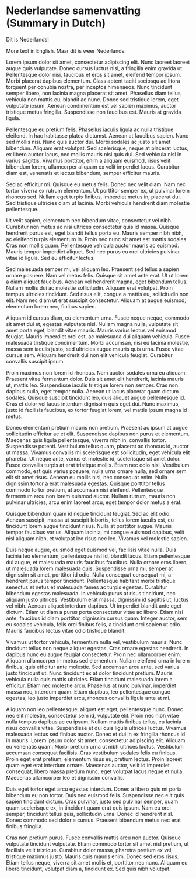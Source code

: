 # Nederlandse samenvatting (Summary in Dutch) {-}
\chaptermark{Summary in Dutch}

::: {lang=nl}
Dit is Nederlands!
:::

More text in English. [Maar dit is weer Nederlands.]{lang=nl}

Lorem ipsum dolor sit amet, consectetur adipiscing elit. Nunc laoreet laoreet augue quis vulputate. Donec cursus luctus nisl, a fringilla enim gravida ut. Pellentesque dolor nisi, faucibus et eros sit amet, eleifend tempor ipsum. Morbi placerat dapibus elementum. Class aptent taciti sociosqu ad litora torquent per conubia nostra, per inceptos himenaeos. Nunc tincidunt semper libero, non lacinia magna placerat sit amet. Phasellus diam tellus, vehicula non mattis eu, blandit ac nunc. Donec sed tristique lorem, eget vulputate ipsum. Aenean condimentum est vel sapien maximus, auctor tristique metus fringilla. Suspendisse non faucibus est. Mauris at gravida ligula.

Pellentesque eu pretium felis. Phasellus iaculis ligula ac nulla tristique eleifend. In hac habitasse platea dictumst. Aenean at faucibus sapien. Nunc sed mollis nisi. Nunc quis auctor dui. Morbi sodales ac justo sit amet bibendum. Aliquam erat volutpat. Sed scelerisque, neque at placerat luctus, ex libero auctor lacus, nec mollis mauris nisi quis dui. Sed vehicula nisl in varius sagittis. Vivamus porttitor, enim a aliquam euismod, risus velit bibendum lorem, ullamcorper aliquam ex velit imperdiet lacus. Curabitur diam est, venenatis et lectus bibendum, semper efficitur mauris.

Sed ac efficitur mi. Quisque eu metus felis. Donec nec velit diam. Nam nec tortor viverra ex rutrum elementum. Ut porttitor semper ex, ut pulvinar lorem rhoncus sed. Nullam eget turpis finibus, imperdiet metus in, placerat dui. Sed tristique ultricies diam ut lacinia. Morbi vehicula hendrerit diam molestie pellentesque.

Ut velit sapien, elementum nec bibendum vitae, consectetur vel nibh. Curabitur non metus ac nisi ultrices consectetur quis id massa. Quisque hendrerit purus est, eget blandit tellus porta eu. Mauris semper nibh nibh, ac eleifend turpis elementum in. Proin nec nunc sit amet est mattis sodales. Cras non mollis quam. Pellentesque vehicula auctor mauris ac euismod. Mauris tempor imperdiet aliquet. Sed nec purus eu orci ultricies pulvinar vitae id ligula. Sed eu efficitur lectus.

Sed malesuada semper mi, vel aliquam leo. Praesent sed tellus a sapien ornare posuere. Nam vel metus felis. Quisque sit amet ante erat. Ut ut lorem a diam aliquet faucibus. Aenean vel hendrerit magna, eget bibendum tellus. Nullam mollis dui ac molestie sollicitudin. Aliquam erat volutpat. Proin tempus ultricies tincidunt. Sed risus elit, congue a mattis eu, sollicitudin non elit. Nam nec diam ut erat suscipit consectetur. Aliquam at augue euismod, elementum lorem nec, finibus sapien.

Aliquam id cursus diam, eu elementum urna. Fusce neque neque, commodo sit amet dui et, egestas vulputate nisl. Nullam magna nulla, vulputate sit amet porta eget, blandit vitae mauris. Mauris varius lectus vel euismod feugiat. Mauris imperdiet orci est, ac malesuada dui aliquam vehicula. Fusce malesuada tristique condimentum. Morbi accumsan, nisi eu lacinia molestie, massa sem iaculis justo, sed ultricies augue mauris quis urna. Fusce vitae cursus sem. Aliquam hendrerit dui non elit vehicula feugiat. Curabitur convallis suscipit ipsum.

Proin maximus non lorem id rhoncus. Nam auctor sodales urna eu aliquam. Praesent vitae fermentum dolor. Duis sit amet elit hendrerit, lacinia mauris ut, mattis leo. Suspendisse iaculis tristique lorem non semper. Cras non dapibus nulla, eget tempor nulla. Aenean ut lacus placerat quam dictum sodales. Quisque suscipit tincidunt leo, quis aliquet augue pellentesque id. Cras et dolor vel lacus interdum dignissim quis eget dui. Nunc maximus, justo id facilisis faucibus, ex tortor feugiat lorem, vel mattis ipsum magna id metus.

Donec elementum pretium mauris non pretium. Praesent ac ipsum at augue sollicitudin efficitur ac et elit. Suspendisse dapibus non purus et elementum. Maecenas quis ligula pellentesque, viverra nibh in, convallis tortor. Suspendisse potenti. Vestibulum tellus quam, placerat ac rhoncus id, auctor ut massa. Vivamus convallis mi scelerisque est sollicitudin, eget vehicula elit pharetra. Ut neque ante, varius et molestie id, scelerisque sit amet dolor. Fusce convallis turpis at erat tristique mollis. Etiam nec odio nisl. Vestibulum commodo, est quis varius posuere, nulla urna ornare nulla, sed ornare sem elit sit amet risus. Aenean eu mollis nisl, nec consequat enim. Nulla dignissim tortor a erat malesuada egestas. Quisque porttitor tellus commodo tortor pretium, at accumsan nisi eleifend. Pellentesque fermentum arcu non lorem euismod auctor. Nullam rutrum, mauris non pulvinar ultricies, arcu enim laoreet arcu, eget tempor dolor metus a erat.

Quisque bibendum quam id neque tincidunt feugiat. Sed ac elit odio. Aenean suscipit, massa ut suscipit lobortis, tellus lorem iaculis est, eu tincidunt lorem augue tincidunt risus. Nulla at porttitor augue. Mauris tempor faucibus varius. Aliquam lacinia, mi congue euismod dapibus, velit nisl aliquam nibh, et volutpat leo risus nec leo. Vivamus vel molestie sapien.

Duis neque augue, euismod eget euismod vel, facilisis vitae nulla. Duis lacinia leo elementum, pellentesque nisl id, blandit lacus. Etiam pellentesque dui augue, et malesuada mauris faucibus faucibus. Nulla ornare eros libero, ut malesuada lorem malesuada quis. Suspendisse urna mi, semper at dignissim sit amet, porttitor id odio. Nulla consequat consequat mi, a hendrerit purus tempor tincidunt. Pellentesque habitant morbi tristique senectus et netus et malesuada fames ac turpis egestas. Curabitur bibendum egestas malesuada. In vehicula purus at risus tincidunt, nec aliquam justo ultrices. Vestibulum erat massa, dignissim id sagittis ut, luctus vel nibh. Aenean aliquet interdum dapibus. Ut imperdiet blandit ante eget dictum. Etiam ut diam a purus porta consectetur vitae ac libero. Etiam nisi ante, faucibus id diam porttitor, dignissim cursus quam. Integer auctor, sem eu sodales vehicula, felis orci finibus felis, a tincidunt orci sapien ut odio. Mauris faucibus lectus vitae odio tristique blandit.

Vivamus ut tortor vehicula, fermentum nulla vel, vestibulum mauris. Nunc tincidunt tellus non neque aliquet egestas. Cras ornare egestas hendrerit. In dapibus nunc eu augue feugiat consectetur. Proin nec ullamcorper enim. Aliquam ullamcorper in metus sed elementum. Nullam eleifend urna in lorem finibus, quis efficitur ante molestie. Sed accumsan arcu ante, sed varius justo tincidunt ut. Nunc tincidunt ex at dolor tincidunt pretium. Mauris vehicula nulla quis mattis ultricies. Etiam tincidunt malesuada lorem a efficitur. Etiam nec molestie arcu. Phasellus at nunc pulvinar, imperdiet massa nec, interdum quam. Etiam dapibus, leo pellentesque congue egestas, leo justo imperdiet arcu, rhoncus convallis ligula ante at mi.

Aliquam non leo pellentesque, aliquet est eget, pellentesque nunc. Donec nec elit molestie, consectetur sem id, vulputate elit. Proin nec nibh vitae nulla tempus dapibus ac eu ipsum. Nullam mattis finibus tellus, eu lacinia risus convallis vitae. Suspendisse et dui quis ligula ultrices luctus. Vivamus malesuada lectus sed finibus auctor. Donec et dui in ex fringilla rhoncus id in mauris. Lorem ipsum dolor sit amet, consectetur adipiscing elit. Aliquam eu venenatis quam. Morbi pretium urna ut nibh ultrices luctus. Vestibulum accumsan consequat facilisis. Cras vestibulum sodales felis eu finibus. Proin eget erat pretium, elementum risus eu, pretium lectus. Proin laoreet quam eget erat interdum ornare. Maecenas auctor, velit id imperdiet consequat, libero massa pretium nunc, eget volutpat lacus neque et nulla. Maecenas ullamcorper leo et dignissim convallis.

Duis eget tortor eget arcu egestas interdum. Donec a libero quis mi porta bibendum eu non tortor. Duis nec euismod felis. Suspendisse nec elit quis sapien tincidunt dictum. Cras pulvinar, justo sed pulvinar semper, quam quam scelerisque ex, in tincidunt quam erat quis ipsum. Nam eu orci semper, tincidunt tellus quis, sollicitudin urna. Donec id hendrerit nisl. Donec commodo sed dolor a cursus. Praesent bibendum metus nec erat finibus fringilla.

Cras non pretium purus. Fusce convallis mattis arcu non auctor. Quisque vulputate tincidunt vulputate. Etiam commodo tortor sit amet nisl pretium, ut facilisis velit tristique. Curabitur dolor massa, pharetra pretium ex vel, tristique maximus justo. Mauris quis mauris enim. Donec sed eros risus. Etiam tellus neque, viverra sit amet mollis et, porttitor nec nunc. Aliquam eu libero tincidunt, volutpat diam a, tincidunt ex. Sed quis nibh volutpat. 